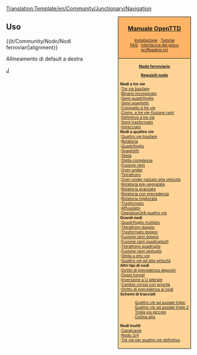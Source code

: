<noinclude>[[Translation:Template/en/Community/Junctionary/Navigation]]</noinclude><div style="float:right; padding-left:12px; background:#ffffff;">
<div style="border:1px solid #000000; background:#ffb466; padding:5px; -moz-border-radius-topleft:5px; -moz-border-radius-topright:5px; font-size: 12pt;">
<center><strong><font size="3">[[it/Manuale/Main Page|Manuale OpenTTD]]</font></strong></center>
<div style="font-size: 8pt; text-align: center;">
[[it/Manuale/Installazione|Installazione]] &middot; 
[[it/Manuale/Tutorial/Tutorial|Tutorial]]<br />
[[it/Archive/Community/FAQ|FAQ]] &middot; 
[[it/Manuale/Interfaccia del gioco|Interfaccia del gioco]]<br />
[[en/Readme.txt]]
</div>
</div>
<div style="border:1px solid black; border-top-width: 0px; background:#ffd496; padding:5px; -moz-border-radius-bottomleft:5px; -moz-border-radius-bottomright:8px; font-size: 8pt;">

<center>'''[[it/Community/Nodo/Main Page|Nodo ferroviario]]'''</center>
<center>'''[[it/Community/Nodo/Requisiti nodo|Requisiti nodo]]'''</center>

'''Nodi a tre vie'''<br>
:[[it/Community/Nodo/Tre vie basilare|Tre vie basilare]]<br>
:[[it/Community/Nodo/Binario incorporato|Binario incorporato]]<br>
:[[it/Community/Nodo/Semi quadrifoglio|Semi quadrifoglio]]<br>
:[[it/Community/Nodo/Semi spaghetti|Semi spaghetti]]<br>
:[[it/Community/Nodo/Compatto a tre vie|Compatto a tre vie]]<br>
:[[it/Community/Nodo/Compatto a tre vie con fusione rami|Comp. a tre vie-fusione rami]]<br>
:[[it/Community/Nodo/Definitivo a tre vie|Definitivo a tre vie]]<br>
:[[it/Community/Nodo/Semi trasformato|Semi trasformato]]<br>
:[[it/Community/Nodo/Intrecciato|Intrecciato]]<br>

'''Nodi a quattro vie'''<br>
:[[it/Community/Nodo/Quattro vie basilare|Quattro vie basilare]]<br>
:[[it/Community/Nodo/Rotatoria|Rotatoria]]<br>
:[[it/Community/Nodo/Quadrifoglio|Quadrifoglio]]<br>
:[[it/Community/Nodo/Spaghetti|Spaghetti]]<br>
:[[it/Community/Nodo/Stella|Stella]]<br>
:[[it/Community/Nodo/Stella complessa|Stella complessa]]<br>
:[[it/Community/Nodo/Fusione rami|Fusione rami]]<br>
:[[it/Community/Nodo/Over-under|Over-under]]<br>
:[[it/Community/Nodo/Tetrathorp|Tetrathorp]]<br>
:[[it/Community/Nodo/Over-under rialzato alta velocità|Over-under rialzato alta velocità]]<br>
:[[it/Community/Nodo/Rotatoria pre-segnalata|Rotatoria pre-segnalata]]<br>
:[[it/Community/Nodo/Rotatoria avanzata|Rotatoria avanzata]]<br>
:[[it/Community/Nodo/Rotatoria con precedenza|Rotatoria con precedenza]]<br>
:[[it/Community/Nodo/Rotatoria migliorata|Rotatoria migliorata]]<br>
:[[it/Community/Nodo/Trasformato|Trasformato]]<br>
:[[it/Community/Nodo/Affusolato|Affusolato]]<br>
:[[it/Community/Nodo/Deepblue2k8 quattro vie|Deepblue2k8 quattro vie]]<br>

'''Grandi nodi'''<br>
:[[it/Community/Nodo/Quadrifoglio multiplo|Quadrifoglio multiplo]]<br>
:[[it/Community/Nodo/Tetrathorp doppio|Tetrathorp doppio]]<br>
:[[it/Community/Nodo/Trasformato doppio|Trasformato doppio]]<br>
:[[it/Community/Nodo/Fusione rami doppio|Fusione rami doppio]]<br>
:[[it/Community/Nodo/Fusione rami quadruplo|Fusione rami quadruplo/It]]<br>
:[[it/Community/Nodo/Tetrathorp quadruplo|Tetrathorp quadruplo]]<br>
:[[it/Community/Nodo/Fusione rami sestuplo|Fusione rami sestuplo]]<br>
:[[it/Community/Nodo/Stella a otto vie|Stella a otto vie]]<br>
:[[it/Community/Nodo/Quattro vie ad alta velocità|Quattro vie ad alta velocità]]<br>

'''Altri tipi di nodi'''<br>
:[[it/Manuale/Costruzione depositi#diritto-di-precedenza-depositi|Diritto di precedenza depositi]]<br>
:[[it/Community/Nodo/Doppi tunnel|Doppi tunnel]]<br>
:[[it/Community/Nodo/Inversione a U laterale|Inversione a U laterale]]<br>
:[[it/Community/Nodo/Cambio corsia con priorità|Cambio corsia con priorità]]<br>
:[[it/Community/Nodo/Diritto di precedenza ai nodi|Diritto di precedenza ai nodi]]<br>

'''Schemi di tracciati'''
:[[it/Community/Nodo/Quattro vie ad assiale triplo|Quattro vie ad assiale triplo]]<br>
:[[it/Community/Nodo/Quattro vie ad assiale triplo 2|Quattro vie ad assiale triplo 2]]<br>
:[[it/Community/Nodo/Tripla via piccolo|Tripla via piccolo]]<br>
:[[it/Community/Nodo/Collina alta|Collina alta]]<br>

'''Nodi inutili'''<br>
:[[it/Community/Nodo/Cavalcavia|Cavalcavia]]<br>
:[[it/Community/Nodo/Nodo 3∕4|Nodo 3/4]]<br>
:[[it/Community/Nodo/Tre vie per quattro vie definitivo|Tre vie per quattro vie definitivo]]<br>

</div>
</div>
<noinclude>


==Uso==
<nowiki>{{it/Community/Nodo/Nodi ferroviari|alignment}}</nowiki>

Allineamento di default a destra

[[Category:it/Navigazione|J]]
</noinclude>
